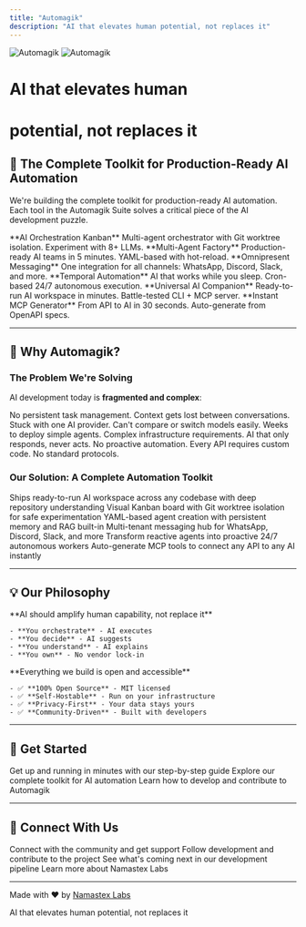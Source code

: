 ```yaml
---
title: "Automagik"
description: "AI that elevates human potential, not replaces it"
---
```


<div style={{ textAlign: 'center', marginBottom: '3rem', marginTop: '2rem' }}>
  <img
    src="/images/brand/automagik-logo-dark-png.png"
    alt="Automagik"
    style={{ maxWidth: '500px', width: '100%', margin: '0 auto' }}
    className="dark:hidden"
  />
  <img
    src="/images/brand/automagik-logo-light-png.png"
    alt="Automagik"
    style={{ maxWidth: '500px', width: '100%', margin: '0 auto' }}
    className="hidden dark:block"
  />
</div>

<div style={{ textAlign: 'center', marginBottom: '4rem' }}>
  <h1 style={{ fontSize: '2.5rem', fontWeight: '300', marginBottom: '1rem' }}>
    AI that <span style={{ fontWeight: '900', background: 'linear-gradient(to right, #FF00FF, #00FFFF)', WebkitBackgroundClip: 'text', WebkitTextFillColor: 'transparent' }}>elevates human</span>
  </h1>
  <h1 style={{ fontSize: '2.5rem', fontWeight: '300', marginTop: '0' }}>
    potential, not replaces it
  </h1>
</div>

## 🌟 The Complete Toolkit for Production-Ready AI Automation

We're building the complete toolkit for production-ready AI automation. Each tool in the Automagik Suite solves a critical piece of the AI development puzzle.

<CardGroup cols={3}>
  <Card title="Forge" icon="hammer" href="/suite/forge">
    **AI Orchestration Kanban**
    Multi-agent orchestrator with Git worktree isolation. Experiment with 8+ LLMs.
  </Card>
  <Card title="Hive" icon="hexagon" href="/suite/hive">
    **Multi-Agent Factory**
    Production-ready AI teams in 5 minutes. YAML-based with hot-reload.
  </Card>
  <Card title="Omni" icon="messages" href="/suite/omni">
    **Omnipresent Messaging**
    One integration for all channels: WhatsApp, Discord, Slack, and more.
  </Card>
  <Card title="Spark" icon="bolt" href="/suite/spark">
    **Temporal Automation**
    AI that works while you sleep. Cron-based 24/7 autonomous execution.
  </Card>
  <Card title="Genie" icon="wand-magic-sparkles" href="/suite/genie">
    **Universal AI Companion**
    Ready-to-run AI workspace in minutes. Battle-tested CLI + MCP server.
  </Card>
  <Card title="Tools" icon="wrench" href="/suite/tools">
    **Instant MCP Generator**
    From API to AI in 30 seconds. Auto-generate from OpenAPI specs.
  </Card>
</CardGroup>

---

## 🎯 Why Automagik?

### The Problem We're Solving

AI development today is **fragmented and complex**:

<AccordionGroup>
  <Accordion title="Lost in chat histories">
    No persistent task management. Context gets lost between conversations.
  </Accordion>
  <Accordion title="Vendor lock-in">
    Stuck with one AI provider. Can't compare or switch models easily.
  </Accordion>
  <Accordion title="Production barriers">
    Weeks to deploy simple agents. Complex infrastructure requirements.
  </Accordion>
  <Accordion title="Manual everything">
    AI that only responds, never acts. No proactive automation.
  </Accordion>
  <Accordion title="Integration hell">
    Every API requires custom code. No standard protocols.
  </Accordion>
</AccordionGroup>

### Our Solution: A Complete Automation Toolkit

<Steps>
  <Step title="Genie orchestrates AI agents">
    Ships ready-to-run AI workspace across any codebase with deep repository understanding
  </Step>
  <Step title="Forge manages workflows">
    Visual Kanban board with Git worktree isolation for safe experimentation
  </Step>
  <Step title="Hive executes multi-agent teams">
    YAML-based agent creation with persistent memory and RAG built-in
  </Step>
  <Step title="Omni connects to channels">
    Multi-tenant messaging hub for WhatsApp, Discord, Slack, and more
  </Step>
  <Step title="Spark schedules automation">
    Transform reactive agents into proactive 24/7 autonomous workers
  </Step>
  <Step title="Tools bridges APIs">
    Auto-generate MCP tools to connect any API to any AI instantly
  </Step>
</Steps>

---

## 💡 Our Philosophy

<CardGroup cols={2}>
  <Card title="Human-Centered AI" icon="users">
    **AI should amplify human capability, not replace it**

    - **You orchestrate** - AI executes
    - **You decide** - AI suggests
    - **You understand** - AI explains
    - **You own** - No vendor lock-in
  </Card>
  <Card title="Open Source by Design" icon="code">
    **Everything we build is open and accessible**

    - ✅ **100% Open Source** - MIT licensed
    - ✅ **Self-Hostable** - Run on your infrastructure
    - ✅ **Privacy-First** - Your data stays yours
    - ✅ **Community-Driven** - Built with developers
  </Card>
</CardGroup>

---

## 🚀 Get Started

<CardGroup cols={3}>
  <Card title="Quick Start" icon="rocket" href="/quickstart">
    Get up and running in minutes with our step-by-step guide
  </Card>
  <Card title="The Automagik Suite" icon="layer-group" href="/suite/forge">
    Explore our complete toolkit for AI automation
  </Card>
  <Card title="Development" icon="code" href="/development">
    Learn how to develop and contribute to Automagik
  </Card>
</CardGroup>

---

## 🔗 Connect With Us

<CardGroup cols={2}>
  <Card title="Join our Discord" icon="discord" href="https://discord.gg/xcW8c7fF3R">
    Connect with the community and get support
  </Card>
  <Card title="Star on GitHub" icon="github" href="https://github.com/namastexlabs">
    Follow development and contribute to the project
  </Card>
  <Card title="Product Roadmap" icon="map" href="https://github.com/orgs/namastexlabs/projects/9">
    See what's coming next in our development pipeline
  </Card>
  <Card title="Visit Website" icon="globe" href="https://namastex.ai">
    Learn more about Namastex Labs
  </Card>
</CardGroup>

---

<div style={{ textAlign: 'center', padding: '2rem 0', color: '#999' }}>
  <p style={{ fontSize: '0.9rem' }}>
    Made with ❤️ by <a href="https://namastex.ai" style={{ color: '#FF00FF' }}>Namastex Labs</a>
  </p>
  <p style={{ fontSize: '0.85rem', fontStyle: 'italic' }}>
    AI that elevates human potential, not replaces it
  </p>
</div>
